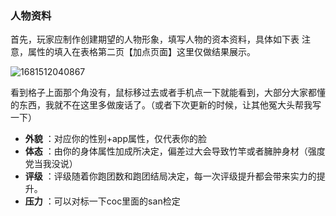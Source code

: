 ### 人物资料

首先，玩家应制作创建期望的人物形象，填写人物的资本资料，具体如下表
注意，属性的填入在表格第二页【加点页面】这里仅做结果展示。

![1681512040867](../public/image/rwzl/1681512040867.png)

看到格子上面那个角没有，鼠标移过去或者手机点一下就能看到，大部分大家都懂的东西，我就不在这里多做废话了。（或者下次更新的时候，让其他冤大头帮我写一下）

- **外貌** ：对应你的性别+app属性，仅代表你的脸
- **体态** ：由你的身体属性加成所决定，偏差过大会导致竹竿或者臃肿身材（强度党当我没说）
- **评级** ：评级随着你跑团数和跑团结局决定，每一次评级提升都会带来实力的提升。
- **压力** ：可以对标一下coc里面的san检定


